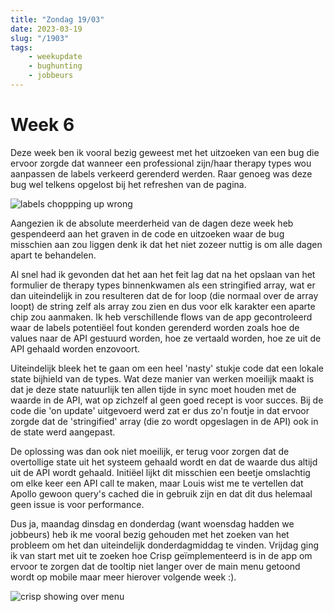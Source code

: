 ---
title: "Zondag 19/03"
date: 2023-03-19
slug: "/1903"
tags:
    - weekupdate
    - bughunting
    - jobbeurs
---

# Week 6

Deze week ben ik vooral bezig geweest met het uitzoeken van een bug die ervoor zorgde dat wanneer een professional zijn/haar therapy types wou aanpassen de labels verkeerd gerenderd werden.
Raar genoeg was deze bug wel telkens opgelost bij het refreshen van de pagina.

![labels choppping up wrong](./wrongLabels.png)

Aangezien ik de absolute meerderheid van de dagen deze week heb gespendeerd aan het graven in de code en uitzoeken waar de bug misschien aan zou liggen denk ik dat het niet zozeer nuttig is om alle dagen apart te behandelen.

Al snel had ik gevonden dat het aan het feit lag dat na het opslaan van het formulier de therapy types binnenkwamen als een stringified array, wat er dan uiteindelijk in zou resulteren dat de for loop (die normaal over de array loopt) de string zelf als array zou zien en dus voor elk karakter een aparte chip zou aanmaken.
Ik heb verschillende flows van de app gecontroleerd waar de labels potentiëel fout konden gerenderd worden zoals hoe de values naar de API gestuurd worden, hoe ze vertaald worden, hoe ze uit de API gehaald worden enzovoort.

Uiteindelijk bleek het te gaan om een heel 'nasty' stukje code dat een lokale state bijhield van de types. Wat deze manier van werken moeilijk maakt is dat je deze state natuurlijk ten allen tijde in sync moet houden met de waarde in de API, wat op zichzelf al geen goed recept is voor succes.
Bij de code die 'on update' uitgevoerd werd zat er dus zo'n foutje in dat ervoor zorgde dat de 'stringified' array (die zo wordt opgeslagen in de API) ook in de state werd aangepast. 

De oplossing was dan ook niet moeilijk, er terug voor zorgen dat de overtollige state uit het systeem gehaald wordt en dat de waarde dus altijd uit de API wordt gehaald.
Initiëel lijkt dit misschien een beetje omslachtig om elke keer een API call te maken, maar Louis wist me te vertellen dat Apollo gewoon query's cached die in gebruik zijn en dat dit dus helemaal geen issue is voor performance.

Dus ja, maandag dinsdag en donderdag (want woensdag hadden we jobbeurs) heb ik me vooral bezig gehouden met het zoeken van het probleem om het dan uiteindelijk donderdagmiddag te vinden. Vrijdag ging ik van start met uit te zoeken hoe Crisp geïmplementeerd is in de app om ervoor te zorgen dat de tooltip niet langer over de main menu getoond wordt op mobile maar meer hierover volgende week :).

![crisp showing over menu](./crisp.png)

